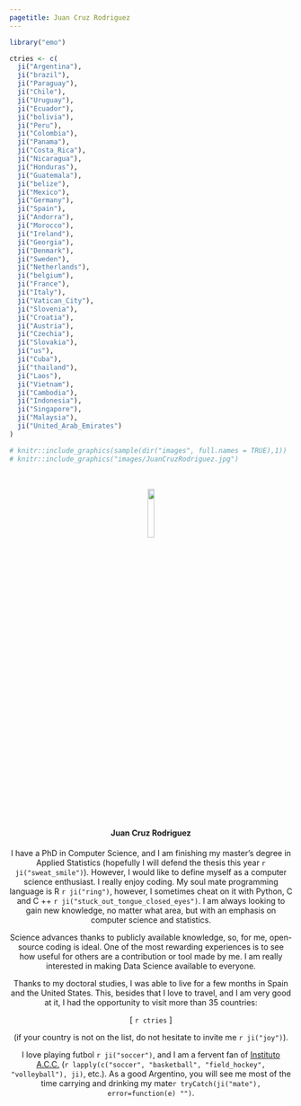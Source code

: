 ```yaml
---
pagetitle: Juan Cruz Rodriguez
---
```


```r
library("emo")
```

```r
ctries <- c(
  ji("Argentina"),
  ji("brazil"),
  ji("Paraguay"),
  ji("Chile"),
  ji("Uruguay"),
  ji("Ecuador"),
  ji("bolivia"),
  ji("Peru"),
  ji("Colombia"),
  ji("Panama"),
  ji("Costa_Rica"),
  ji("Nicaragua"),
  ji("Honduras"),
  ji("Guatemala"),
  ji("belize"),
  ji("Mexico"),
  ji("Germany"),
  ji("Spain"),
  ji("Andorra"),
  ji("Morocco"),
  ji("Ireland"),
  ji("Georgia"),
  ji("Denmark"),
  ji("Sweden"),
  ji("Netherlands"),
  ji("belgium"),
  ji("France"),
  ji("Italy"),
  ji("Vatican_City"),
  ji("Slovenia"),
  ji("Croatia"),
  ji("Austria"),
  ji("Czechia"),
  ji("Slovakia"),
  ji("us"),
  ji("Cuba"),
  ji("thailand"),
  ji("Laos"),
  ji("Vietnam"),
  ji("Cambodia"),
  ji("Indonesia"),
  ji("Singapore"),
  ji("Malaysia"),
  ji("United_Arab_Emirates")
)
```

```r
# knitr::include_graphics(sample(dir("images", full.names = TRUE),1))
# knitr::include_graphics("images/JuanCruzRodriguez.jpg")
```

<center>
</br>

<img src="images/JuanCruzRodriguez.jpg" id="id" width="15%">
<script>
document.getElementById('id').style.borderRadius = '50%';
</script>

#### Juan Cruz Rodriguez

I have a PhD in Computer Science, and I am finishing my master's degree in Applied Statistics (hopefully I will defend the thesis this year `r ji("sweat_smile")`). However, I would like to define myself as a computer science enthusiast. I really enjoy coding. My soul mate programming language is R `r ji("ring")`, however, I sometimes cheat on it with Python, C and C ++ `r ji("stuck_out_tongue_closed_eyes")`.
I am always looking to gain new knowledge, no matter what area, but with an emphasis on computer science and statistics.

Science advances thanks to publicly available knowledge, so, for me, open-source coding is ideal. One of the most rewarding experiences is to see how useful for others are a contribution or tool made by me. I am really interested in making Data Science available to everyone.

Thanks to my doctoral studies, I was able to live for a few months in Spain and the United States. This, besides that I love to travel, and I am very good at it, I had the opportunity to visit more than 35 countries:

[ `r ctries` ]

(if your country is not on the list, do not hesitate to invite me `r ji("joy")`).

I love playing futbol `r ji("soccer")`, and I am a fervent fan of [Instituto A.C.C.](http://www.InstitutoACC.com.ar/) (`r lapply(c("soccer", "basketball", "field_hockey", "volleyball"), ji)`, etc.). As a good Argentino, you will see me most of the time carrying and drinking my mate`r tryCatch(ji("mate"), error=function(e) "")`.


</center>
